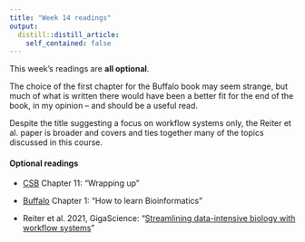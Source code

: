 ```yaml
---
title: "Week 14 readings"
output:
  distill::distill_article:
    self_contained: false
---
```


This week's readings are **all optional**.

The choice of the first chapter for the Buffalo book may seem strange,
but much of what is written there would have been a better fit for the end of the book,
in my opinion -- and should be a useful read.

Despite the title suggesting a focus on workflow systems only,
the Reiter et al. paper is broader and covers and ties together many of the topics
discussed in this course. 

#### Optional readings

- [CSB](https://library.ohio-state.edu/record=b8624007~S7)
  Chapter 11: "Wrapping up"

- [Buffalo](https://library.ohio-state.edu/record=b9145445~S7)
  Chapter 1: "How to learn Bioinformatics"

- Reiter et al. 2021, GigaScience:
  "[Streamlining data-intensive biology with workflow systems](https://academic.oup.com/gigascience/article/10/1/giaa140/6092773)"


